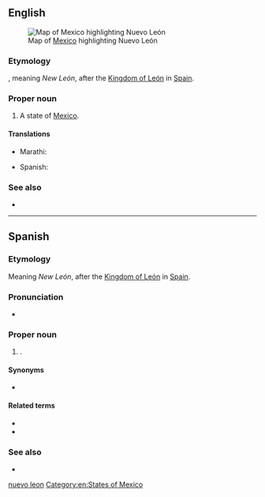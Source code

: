 ==English==
[[File:Mexico map, MX-NLE.svg|thumb|Map of [[Mexico]] highlighting Nuevo León]]

===Etymology===
{{etyl|es|en}}, meaning ''New León'', after the [[w:Kingdom of León|Kingdom of León]] in [[Spain]].

===Proper noun===
{{en-proper noun|head=Nuevo León}}

# A state of [[Mexico]].

====Translations====
{{trans-top|state of Mexico}}
* Marathi: {{t|mr|नुएवा लेओन|n|tr=nuevā leona|sc=Deva}}
{{trans-mid}}
* Spanish: {{t+|es|Nuevo León|m}}
{{trans-bottom}}

===See also===
* {{pedialite}}

[[Category:English terms spelled with Ó|nuevo leon]]
[[Category:en:States of Mexico]]

----

==Spanish==

===Etymology===
Meaning ''New León'', after the [[w:Kingdom of León|Kingdom of León]] in [[Spain]].

===Pronunciation===
* {{es-IPA|nuévo león}}

===Proper noun===
{{es-proper noun|m|head=[[nuevo|Nuevo]] [[León]]}}

# {{place|es|state|c/Mexico}}.

====Synonyms====
* {{l|es|NL}} {{qualifier|abbreviation}}

====Related terms====
* {{l|es|neoleonés}}
* {{l|es|nuevoleonés}}

===See also===
* {{pedialite|lang=es}}